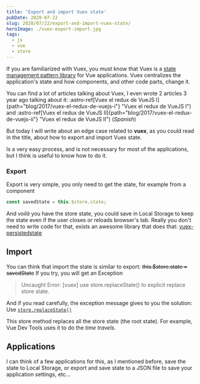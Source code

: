 ```yaml
---
title: 'Export and import Vuex state'
pubDate: 2020-07-22
slug: 2020/07/22/export-and-import-vuex-state/
heroImage: ./vuex-export-import.jpg
tags:
  - js
  - vue
  - store
---
```


If you are familiarized with Vuex, you must know that Vuex is a [state management pattern library](https://vuex.vuejs.org/#what-is-vuex) for Vue applications. Vuex centralizes the application's state and how components, and other code parts, change it.

You can find a lot of articles talking about Vuex, I even wrote 2 articles 3 year ago talking about it:
:astro-ref[Vuex el redux de VueJS I]{path="blog/2017/vuex-el-redux-de-vuejs-i"} "Vuex el redux de VueJS I")
and
:astro-ref[Vuex el redux de VueJS II]{path="blog/2017/vuex-el-redux-de-vuejs-ii"} "Vuex el redux de VueJS II") (_Spanish_)

But today I will write about an edge case related to **vuex**, as you could read in the title, about how to export and import Vuex state.

Is a very easy process, and is not necessary for most of the applications, but I think is useful to know how to do it.

### Export

Export is very simple, you only need to get the state, for example from a component

```js
const savedState = this.$store.state;
```

And _voilà_ you have the store state, you could save in Local Storage to keep the state even if the user closes or reloads browser's tab. Really you don't need to write code for that, exists an awesome library that does that: [vuex-persistedstate](https://github.com/robinvdvleuten/vuex-persistedstate)

## Import

You can think that import the state is similar to export:
~~this.$store.state = savedState~~
If you try, you will get an Exception

> Uncaught Error: [vuex] use store.replaceState() to explicit replace store state.

And if you read carefully, the exception message gives to you the solution: Use [`store.replaceState()`](https://vuex.vuejs.org/api/#replacestate)

This store method replaces all the store state (the root state). For example, Vue Dev Tools uses it to do the _time travels_.

## Applications

I can think of a few applications for this, as I mentioned before, save the state to Local Storage, or export and save state to a JSON file to save your application settings, etc...
